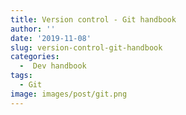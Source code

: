 ```yaml
---
title: Version control - Git handbook
author: ''
date: '2019-11-08'
slug: version-control-git-handbook
categories:
  -  Dev handbook
tags:
  - Git
image: images/post/git.png
---
```

